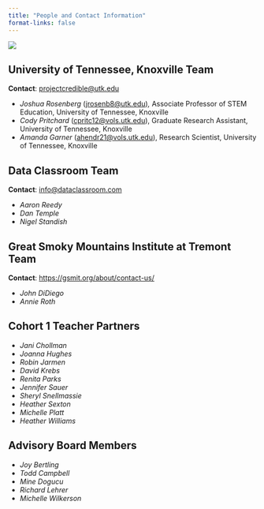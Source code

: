 ```yaml
---
title: "People and Contact Information"
format-links: false
---
```


![](images/IMG_6931-01.jpeg){fig-align="center"}

## University of Tennessee, Knoxville Team

**Contact**: [projectcredible\@utk.edu](mailto:projectcredible@utk.edu)

-   *Joshua Rosenberg* ([jrosenb8\@utk.edu](mailto:jrosenb8@utk.edu))*,* Associate Professor of STEM Education, University of Tennessee, Knoxville
-   *Cody Pritchard* ([cpritc12\@vols.utk.edu](mailto:cpritc12@vols.utk.edu)), Graduate Research Assistant, University of Tennessee, Knoxville
-   *Amanda Garner* ([ahendr21\@vols.utk.edu](mailto:ahendr21@vols.utk.edu)), Research Scientist, University of Tennessee, Knoxville

## Data Classroom Team

**Contact**: [info\@dataclassroom.com](mailto:info@dataclassroom.com)

-   *Aaron Reedy*
-   *Dan Temple*
-   *Nigel Standish*

## Great Smoky Mountains Institute at Tremont Team

**Contact**: <https://gsmit.org/about/contact-us/>

-   *John DiDiego*
-   *Annie Roth*

## Cohort 1 Teacher Partners

-   *Jani Chollman*
-   *Joanna Hughes*
-   *Robin Jarmen*
-   *David Krebs*
-   *Renita Parks*
-   *Jennifer Sauer*
-   *Sheryl Snellmassie*
-   *Heather Sexton*
-   *Michelle Platt*
-   *Heather Williams*

## Advisory Board Members

- *Joy Bertling*
- *Todd Campbell*
- *Mine Dogucu*
- *Richard Lehrer*
- *Michelle Wilkerson*
